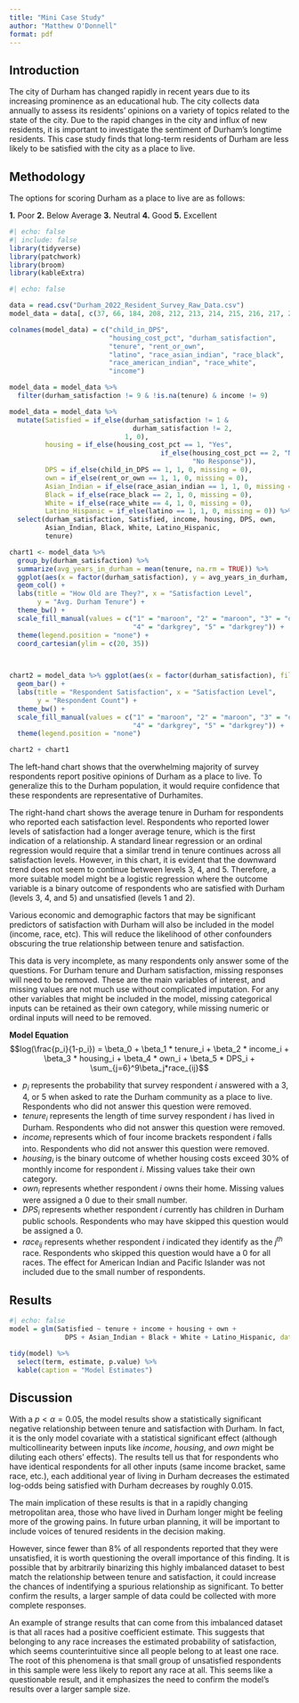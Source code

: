 ```yaml
---
title: "Mini Case Study"
author: "Matthew O'Donnell"
format: pdf
---
```


## Introduction

The city of Durham has changed rapidly in recent years due to its increasing prominence as an educational hub. The city collects data annually to assess its residents' opinions on a variety of topics related to the state of the city. Due to the rapid changes in the city and influx of new residents, it is important to investigate the sentiment of Durham's longtime residents. This case study finds that long-term residents of Durham are less likely to be satisfied with the city as a place to live.

## Methodology

The options for scoring Durham as a place to live are as follows:

**1.** Poor **2.** Below Average **3.** Neutral **4.** Good **5.** Excellent

```r
#| echo: false 
#| include: false
library(tidyverse)
library(patchwork)
library(broom)
library(kableExtra)
```

```r
#| echo: false 

data = read.csv("Durham_2022_Resident_Survey_Raw_Data.csv")
model_data = data[, c(37, 66, 184, 208, 212, 213, 214, 215, 216, 217, 221)]

colnames(model_data) = c("child_in_DPS", 
                         "housing_cost_pct", "durham_satisfaction", 
                         "tenure", "rent_or_own",
                         "latino", "race_asian_indian", "race_black", 
                         "race_american_indian", "race_white", 
                         "income")

model_data = model_data %>% 
  filter(durham_satisfaction != 9 & !is.na(tenure) & income != 9)

model_data = model_data %>% 
  mutate(Satisfied = if_else(durham_satisfaction != 1 &  
                               durham_satisfaction != 2, 
                             1, 0),
         housing = if_else(housing_cost_pct == 1, "Yes", 
                                      if_else(housing_cost_pct == 2, "No", 
                                              "No Response")),
         DPS = if_else(child_in_DPS == 1, 1, 0, missing = 0),
         own = if_else(rent_or_own == 1, 1, 0, missing = 0),
         Asian_Indian = if_else(race_asian_indian == 1, 1, 0, missing = 0),
         Black = if_else(race_black == 2, 1, 0, missing = 0),
         White = if_else(race_white == 4, 1, 0, missing = 0),
         Latino_Hispanic = if_else(latino == 1, 1, 0, missing = 0)) %>% 
  select(durham_satisfaction, Satisfied, income, housing, DPS, own,
         Asian_Indian, Black, White, Latino_Hispanic,
         tenure)

chart1 <- model_data %>%
  group_by(durham_satisfaction) %>% 
  summarize(avg_years_in_durham = mean(tenure, na.rm = TRUE)) %>%
  ggplot(aes(x = factor(durham_satisfaction), y = avg_years_in_durham, fill = factor(durham_satisfaction))) + 
  geom_col() +
  labs(title = "How Old are They?", x = "Satisfaction Level", 
       y = "Avg. Durham Tenure") + 
  theme_bw() +
  scale_fill_manual(values = c("1" = "maroon", "2" = "maroon", "3" = "darkgrey", 
                               "4" = "darkgrey", "5" = "darkgrey")) +
  theme(legend.position = "none") +
  coord_cartesian(ylim = c(20, 35))

  

chart2 = model_data %>% ggplot(aes(x = factor(durham_satisfaction), fill = factor(durham_satisfaction))) +
  geom_bar() + 
  labs(title = "Respondent Satisfaction", x = "Satisfaction Level", 
       y = "Respondent Count") + 
  theme_bw() + 
  scale_fill_manual(values = c("1" = "maroon", "2" = "maroon", "3" = "darkgrey", 
                               "4" = "darkgrey", "5" = "darkgrey")) +
  theme(legend.position = "none") 

chart2 + chart1
```

The left-hand chart shows that the overwhelming majority of survey respondents report positive opinions of Durham as a place to live. To generalize this to the Durham population, it would require confidence that these respondents are representative of Durhamites.

The right-hand chart shows the average tenure in Durham for respondents who reported each satisfaction level. Respondents who reported lower levels of satisfaction had a longer average tenure, which is the first indication of a relationship. A standard linear regression or an ordinal regression would require that a similar trend in tenure continues across all satisfaction levels. However, in this chart, it is evident that the downward trend does not seem to continue between levels 3, 4, and 5. Therefore, a more suitable model might be a logistic regression where the outcome variable is a binary outcome of respondents who are satisfied with Durham (levels 3, 4, and 5) and unsatisfied (levels 1 and 2). 

Various economic and demographic factors that may be significant predictors of satisfaction with Durham will also be included in the model (income, race, etc). This will reduce the likelihood of other confounders obscuring the true relationship between tenure and satisfaction.

This data is very incomplete, as many respondents only answer some of the questions. For Durham tenure and Durham satisfaction, missing responses will need to be removed. These are the main variables of interest, and missing values are not much use without complicated imputation. For any other variables that might be included in the model, missing categorical inputs can be retained as their own category, while missing numeric or ordinal inputs will need to be removed.

**Model Equation**
$$log(\frac{p_i}{1-p_i}) = \beta_0 + \beta_1 * tenure_i + \beta_2 * income_i + \beta_3 * housing_i + \beta_4 * own_i + \beta_5 * DPS_i + \sum_{j=6}^9\beta_j*race_{ij}$$

-   $p_i$ represents the probability that survey respondent $i$ answered with a 3, 4, or 5 when asked to rate the Durham community as a place to live. Respondents who did not answer this question were removed.
-   $tenure_i$ represents the length of time survey respondent $i$ has lived in Durham. Respondents who did not answer this question were removed.
-   $income_i$ represents which of four income brackets respondent $i$ falls into. Respondents who did not answer this question were removed.
-   $housing_i$ is the binary outcome of whether housing costs exceed 30% of monthly income for respondent $i$. Missing values take their own category. 
-   $own_i$ represents whether respondent $i$ owns their home. Missing values were assigned a 0 due to their small number. 
-   $DPS_i$ represents whether respondent $i$ currently has children in Durham public schools. Respondents who may have skipped this question would be assigned a 0. 
-   $race_{ij}$ represents whether respondent $i$ indicated they identify as the $j^{th}$ race. Respondents who skipped this question would have a 0 for all races. The effect for American Indian and Pacific Islander was not included due to the small number of respondents.  

## Results

```r
#| echo: false
model = glm(Satisfied ~ tenure + income + housing + own + 
              DPS + Asian_Indian + Black + White + Latino_Hispanic, data = model_data, family = binomial)

tidy(model) %>% 
  select(term, estimate, p.value) %>% 
  kable(caption = "Model Estimates")
```

## Discussion

With a $p < \alpha = 0.05$, the model results show a statistically significant negative relationship between tenure and satisfaction with Durham. In fact, it is the only model covariate with a statistical significant effect (although multicollinearity between inputs like $income$, $housing$, and $own$ might be diluting each others' effects). The results tell us that for respondents who have identical respondents for all other inputs (same income bracket, same race, etc.), each additional year of living in Durham decreases the estimated log-odds being satisfied with Durham decreases by roughly 0.015. 

The main implication of these results is that in a rapidly changing metropolitan area, those who have lived in Durham longer might be feeling more of the growing pains. In future urban planning, it will be important to include voices of tenured residents in the decision making. 

However, since fewer than 8% of all respondents reported that they were unsatisfied, it is worth questioning the overall importance of this finding. It is possible that by arbitrarily binarizing this highly imbalanced dataset to best match the relationship between tenure and satisfaction, it could increase the chances of indentifying a spurious relationship as significant. To better confirm the results, a larger sample of data could be collected with more complete responses.  

An example of strange results that can come from this imbalanced dataset is that all races had a positive coefficient estimate. This suggests that belonging to any race increases the estimated probability of satisfaction, which seems counterintuitive since all people belong to at least one race. The root of this phenomena is that small group of unsatisfied respondents in this sample were less likely to report any race at all. This seems like a questionable result, and it emphasizes the need to confirm the model's results over a larger sample size. 

